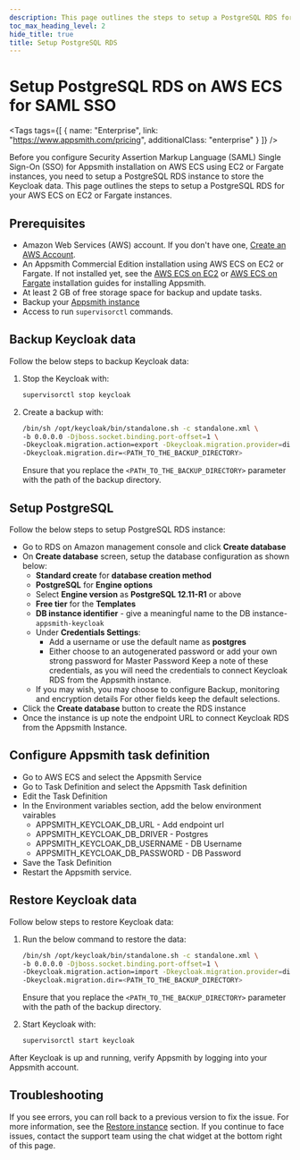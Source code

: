 ```yaml
---
description: This page outlines the steps to setup a PostgreSQL RDS for your AWS ECS on EC2 or Fargate instances.
toc_max_heading_level: 2
hide_title: true
title: Setup PostgreSQL RDS
---
```


<!-- vale off -->

<div className="tag-wrapper">
 <h1> Setup PostgreSQL RDS on AWS ECS for SAML SSO</h1>

<Tags
tags={[
{ name: "Enterprise", link: "https://www.appsmith.com/pricing", additionalClass: "enterprise" }
]}
/>

</div>

<!-- vale on -->

Before you configure Security Assertion Markup Language (SAML) Single Sign-On (SSO) for Appsmith installation on AWS ECS using EC2 or Fargate instances, you need to setup a PostgreSQL RDS instance to store the Keycloak data. This page outlines the steps to setup a PostgreSQL RDS for your AWS ECS on EC2 or Fargate instances.

## Prerequisites

- Amazon Web Services (AWS) account. If you don't have one, [Create an AWS Account](https://aws.amazon.com/premiumsupport/knowledge-center/create-and-activate-aws-account/).
- An Appsmith Commercial Edition installation using AWS ECS on EC2 or Fargate. If not installed yet, see the [AWS ECS on EC2](https://docs.appsmith.com/getting-started/setup/installation-guides/aws-ecs) or [AWS ECS on Fargate](https://docs.appsmith.com/getting-started/setup/installation-guides/aws-ecs-on-fargate) installation guides for installing Appsmith.
- At least 2 GB of free storage space for backup and update tasks.
- Backup your [Appsmith instance](https://docs.appsmith.com/getting-started/setup/instance-management/appsmithctl?current-command-type=docker-commands#backup-instance)
- Access to run `supervisorctl` commands.

## Backup Keycloak data

Follow the below steps to backup Keycloak data:

1. Stop the Keycloak with:

    ```bash
    supervisorctl stop keycloak
    ```

2. Create a backup with:

    ```bash
    /bin/sh /opt/keycloak/bin/standalone.sh -c standalone.xml \
    -b 0.0.0.0 -Djboss.socket.binding.port-offset=1 \
    -Dkeycloak.migration.action=export -Dkeycloak.migration.provider=dir \
    -Dkeycloak.migration.dir=<PATH_TO_THE_BACKUP_DIRECTORY>
    ```
    Ensure that you replace the `<PATH_TO_THE_BACKUP_DIRECTORY>` parameter with the path of the backup directory.

## Setup PostgreSQL

Follow the below steps to setup PostgreSQL RDS instance:

- Go to RDS on Amazon management console and click **Create database**
- On **Create database** screen, setup the database configuration as shown below:
    * **Standard create** for **database creation method** 
    * **PostgreSQL** for **Engine options**
    * Select **Engine version** as **PostgreSQL 12.11-R1** or above
    * **Free tier** for the **Templates**
    * **DB instance identifier** - give a meaningful name to the DB instance- `appsmith-keycloak`
    * Under **Credentials Settings**:
        * Add a username or use the default name as **postgres**
        * Either choose to an autogenerated password or add your own strong password for Master Password
      Keep a note of these credentials, as you will need the credentials to connect Keycloak RDS from the Appsmith instance.
    * If you may wish, you may choose to configure Backup, monitoring and encryption details
 For other fields keep the default selections.
- Click the **Create database** button to create the RDS instance
- Once the instance is up note the endpoint URL to connect Keycloak RDS from the Appsmith Instance.

## Configure Appsmith task definition

- Go to AWS ECS and select the Appsmith Service
- Go to Task Definition and select the Appsmith Task definition
- Edit the Task Definition
- In the Environment variables section, add the below environment vairables
    - APPSMITH_KEYCLOAK_DB_URL - Add endpoint url
    - APPSMITH_KEYCLOAK_DB_DRIVER - Postgres
    - APPSMITH_KEYCLOAK_DB_USERNAME - DB Username
    - APPSMITH_KEYCLOAK_DB_PASSWORD - DB Password
- Save the Task Definition
- Restart the Appsmith service.


## Restore Keycloak data

Follow below steps to restore Keycloak data:

1. Run the below command to restore the data:

    ```bash
    /bin/sh /opt/keycloak/bin/standalone.sh -c standalone.xml \
    -b 0.0.0.0 -Djboss.socket.binding.port-offset=1 \
    -Dkeycloak.migration.action=import -Dkeycloak.migration.provider=dir \
    -Dkeycloak.migration.dir=<PATH_TO_THE_BACKUP_DIRECTORY>
    ```
    Ensure that you replace the `<PATH_TO_THE_BACKUP_DIRECTORY>` parameter with the path of the backup directory.

2. Start Keycloak with:

    ```bash
    supervisorctl start keycloak
    ``` 

After Keycloak is up and running, verify Appsmith by logging into your Appsmith account.

## Troubleshooting

If you see errors, you can roll back to a previous version to fix the issue. For more information, see the [Restore instance](https://docs.appsmith.com/getting-started/setup/instance-management/appsmithctl?current-command-type=docker-commands#restore-instance) section. If you continue to face issues, contact the support team using the chat widget at the bottom right of this page.